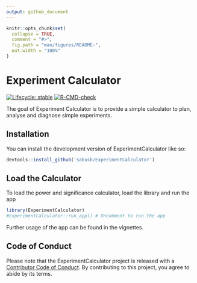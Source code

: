 ```yaml
---
output: github_document
---
```


<!-- README.md is generated from README.Rmd. Please edit that file -->

```r
knitr::opts_chunk$set(
  collapse = TRUE,
  comment = "#>",
  fig.path = "man/figures/README-",
  out.width = "100%"
)
```

# Experiment Calculator

<!-- badges: start -->
[![Lifecycle: stable](https://img.shields.io/badge/lifecycle-stable-brightgreen.svg)](https://lifecycle.r-lib.org/articles/stages.html#stable)
[![R-CMD-check](https://github.com/sabush/ExperimentCalculator/actions/workflows/R-CMD-check.yaml/badge.svg)](https://github.com/sabush/ExperimentCalculator/actions/workflows/R-CMD-check.yaml)
<!-- badges: end -->

The goal of Experiment Calculator is to provide a simple calculator to plan, analyse and diagnose simple experiments.

## Installation

You can install the development version of ExperimentCalculator like so:

```r
devtools::install_github('sabush/ExperimentCalculator')

```

## Load the Calculator

To load the power and significance calculator, load the library and run the app

```r
library(ExperimentCalculator)
#ExperimentCalculator::run_app() # Uncomment to run the app
```

Further usage of the app can be found in the vignettes.

## Code of Conduct
  
Please note that the ExperimentCalculator project is released with a [Contributor Code of Conduct](https://contributor-covenant.org/version/2/1/CODE_OF_CONDUCT.html). By contributing to this project, you agree to abide by its terms.
